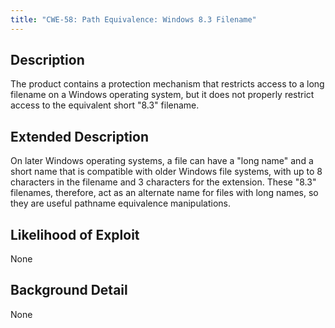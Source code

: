 ```yaml
---
title: "CWE-58: Path Equivalence: Windows 8.3 Filename"
---
```


## Description
The product contains a protection mechanism that restricts access to a long filename on a Windows operating system, but it does not properly restrict access to the equivalent short "8.3" filename.

## Extended Description
On later Windows operating systems, a file can have a "long name" and a short name that is compatible with older Windows file systems, with up to 8 characters in the filename and 3 characters for the extension. These "8.3" filenames, therefore, act as an alternate name for files with long names, so they are useful pathname equivalence manipulations.

## Likelihood of Exploit
None

## Background Detail
None
        
